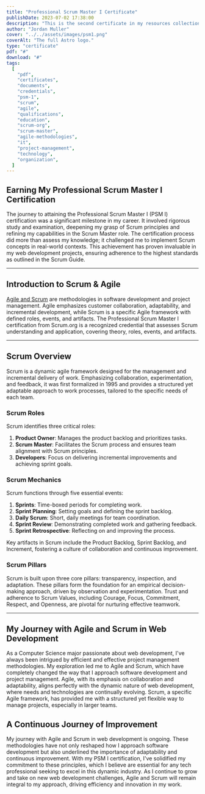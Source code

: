 ```yaml
---
title: "Professional Scrum Master I Certificate"
publishDate: 2023-07-02 17:38:00
description: "This is the second certificate in my resources collection."
author: "Jordan Muller"
cover: "../../assets/images/psm1.png"
coverAlt: "The full Astro logo."
type: "certificate"
pdf: "#"
download: "#"
tags:
  [
    "pdf",
    "certificates",
    "documents",
    "credentials",
    "psm-1",
    "scrum",
    "agile",
    "qualifications",
    "education",
    "scrum-org",
    "scrum-master",
    "agile-methodologies",
    "it",
    "project-management",
    "technology",
    "organization",
  ]
---
```


## Earning My Professional Scrum Master I Certification

The journey to attaining the Professional Scrum Master I (PSM I) certification was a significant milestone in my career. It involved rigorous study and examination, deepening my grasp of Scrum principles and refining my capabilities in the Scrum Master role. The certification process did more than assess my knowledge; it challenged me to implement Scrum concepts in real-world contexts. This achievement has proven invaluable in my web development projects, ensuring adherence to the highest standards as outlined in the Scrum Guide.

---

## Introduction to Scrum & Agile

[Agile and Scrum](/blog/what-is-agile-and-scrum/) are methodologies in software development and project management. Agile emphasizes customer collaboration, adaptability, and incremental development, while Scrum is a specific Agile framework with defined roles, events, and artifacts. The Professional Scrum Master I certification from Scrum.org is a recognized credential that assesses Scrum understanding and application, covering theory, roles, events, and artifacts.

---

## Scrum Overview

Scrum is a dynamic agile framework designed for the management and incremental delivery of work. Emphasizing collaboration, experimentation, and feedback, it was first formalized in 1995 and provides a structured yet adaptable approach to work processes, tailored to the specific needs of each team.

### Scrum Roles

Scrum identifies three critical roles:

1. **Product Owner**: Manages the product backlog and prioritizes tasks.
2. **Scrum Master**: Facilitates the Scrum process and ensures team alignment with Scrum principles.
3. **Developers**: Focus on delivering incremental improvements and achieving sprint goals.

### Scrum Mechanics

Scrum functions through five essential events:

1. **Sprints**: Time-boxed periods for completing work.
2. **Sprint Planning**: Setting goals and defining the sprint backlog.
3. **Daily Scrum**: Short, daily meetings for team coordination.
4. **Sprint Review**: Demonstrating completed work and gathering feedback.
5. **Sprint Retrospective**: Reflecting on and improving the process.

Key artifacts in Scrum include the Product Backlog, Sprint Backlog, and Increment, fostering a culture of collaboration and continuous improvement.

### Scrum Pillars

Scrum is built upon three core pillars: transparency, inspection, and adaptation. These pillars form the foundation for an empirical decision-making approach, driven by observation and experimentation. Trust and adherence to Scrum Values, including Courage, Focus, Commitment, Respect, and Openness, are pivotal for nurturing effective teamwork.

---

## My Journey with Agile and Scrum in Web Development

As a Computer Science major passionate about web development, I've always been intrigued by efficient and effective project management methodologies. My exploration led me to Agile and Scrum, which have completely changed the way that I approach software development and project management. Agile, with its emphasis on collaboration and adaptability, aligns perfectly with the dynamic nature of web development, where needs and technologies are continually evolving. Scrum, a specific Agile framework, has provided me with a structured yet flexible way to manage projects, especially in larger teams.

## A Continuous Journey of Improvement

My journey with Agile and Scrum in web development is ongoing. These methodologies have not only reshaped how I approach software development but also underlined the importance of adaptability and continuous improvement. With my PSM I certification, I've solidified my commitment to these principles, which I believe are essential for any tech professional seeking to excel in this dynamic industry. As I continue to grow and take on new web development challenges, Agile and Scrum will remain integral to my approach, driving efficiency and innovation in my work.
